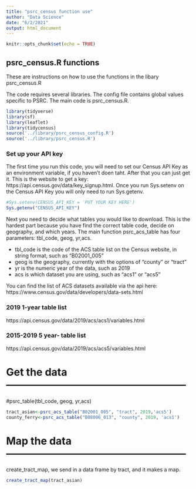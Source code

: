 ```yaml
---
title: "psrc_census function use"
author: "Data Science"
date: "6/2/2021"
output: html_document
---
```


```r
knitr::opts_chunk$set(echo = TRUE)
```

## psrc_census.R functions

These are instructions on how to use the functions in the libary psrc_census.R

The code requires several libraries. The config file contains global values specific to PSRC. The main code is psrc_census.R.

```r
library(tidyverse)
library(sf)
library(leaflet)
library(tidycensus)
source('../library/psrc_census_config.R')
source('../library/psrc_census.R')
```

### Set up your API key

The first time you run this code, you will need to set our Census API Key as an environment variable, if you haven't doen taht. After that you can just get it.
This is the website to get a key: https://api.census.gov/data/key_signup.html. Once you run Sys.setenv on the Census API Key you will only need to run Sys.getenv.


```r
#Sys.setenv(CENSUS_API_KEY = 'PUT YOUR KEY HERE')
Sys.getenv("CENSUS_API_KEY")
```

Next you need to decide what tables you would like to download. This is the hardest part because you have find the correct table code, decide on geography, and which years.
The main function psrc_acs_table has four parameters: tbl_code, geog, yr,acs.

* tbl_code is the code of the ACS table list on the Census website, in string format, such as "B02001_005"
* geog is the geography, currently with the options of "county" or "tract"
* yr is the numeric year of the data, such as 2019
* acs is which dataset you are using, such as "acs1" or "acs5"

You can find the list of ACS datasets available via the api here: https://www.census.gov/data/developers/data-sets.html

### 2019 1-year table list
https://api.census.gov/data/2019/acs/acs1/variables.html

### 2015-2019 5 year- table list
https://api.census.gov/data/2019/acs/acs5/variables.html

# Get the data  -----------------------------------------------------
#psrc_table(tbl_code, geog, yr,acs)

```r
tract_asian<-psrc_acs_table("B02001_005", "tract", 2019,'acs5')
county_ferry<-psrc_acs_table("B08006_013", "county", 2019, 'acs1')
```
# Map the data  -----------------------------------------------------
create_tract_map, we send in a data frame by tract, and it makes a map.

```r
create_tract_map(tract_asian)
```


